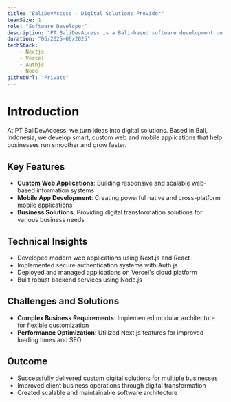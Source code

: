 ```yaml
---
title: "BaliDevAccess - Digital Solutions Provider"
teamSize: 1
role: "Software Developer"
description: "PT BaliDevAccess is a Bali-based software development company specializing in custom web and mobile applications for business digital transformation."
duration: "06/2025–06/2025"
techStack:
    - Nextjs
    - Vercel
    - Authjs
    - Node
githubUrl: "Private"
---
```


# Introduction

At PT BaliDevAccess, we turn ideas into digital solutions. Based in Bali, Indonesia, we develop smart, custom web and mobile applications that help businesses run smoother and grow faster.

## Key Features

- **Custom Web Applications**: Building responsive and scalable web-based information systems
- **Mobile App Development**: Creating powerful native and cross-platform mobile applications
- **Business Solutions**: Providing digital transformation solutions for various business needs

## Technical Insights

- Developed modern web applications using Next.js and React
- Implemented secure authentication systems with Auth.js
- Deployed and managed applications on Vercel's cloud platform
- Built robust backend services using Node.js

## Challenges and Solutions

- **Complex Business Requirements**: Implemented modular architecture for flexible customization
- **Performance Optimization**: Utilized Next.js features for improved loading times and SEO

## Outcome

- Successfully delivered custom digital solutions for multiple businesses
- Improved client business operations through digital transformation
- Created scalable and maintainable software architecture